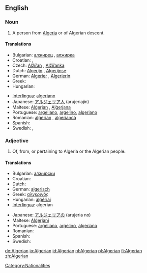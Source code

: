 ==English==

===Noun===
{{en-noun}}

# A person from [[Algeria]] or of Algerian descent.

====Translations====
{{trans-top|from Algeria}}
* Bulgarian: [[алжирец]] {{m}}, [[алжирка]] {{f}}
* Croatian: {{t-|hr|Alžirac|m|alt=Alžírac}}, {{t-|hr|Alžirka|f|alt=Àlžīrka}}
* Czech: [[Alžířan]] {{m}}, [[Alžířanka]] {{f}}
* Dutch: [[Algerijn]] {{m}}, [[Algerijnse]] {{f}}
* German: [[Algerier]] {{m}}, [[Algerierin]] {{f}}
* Greek: {{t+|el|Αλγερινός|sc=Grek}}
* Hungarian: {{t|hu|algériai}}
{{trans-mid}}
* [[Interlingua]]: [[algeriano]]
* Japanese: [[アルジェリア人]] (arujeriajin)
* Maltese: [[Alġerjan]] {{m}}, [[Alġerjana]] {{f}}
* Portuguese: [[argeliano]], [[argelino]], [[algeriano]]
* Romanian: [[algerian]] {{m}}, [[algeriancă]] {{f}}
* Spanish: {{t+|es|argelino|m|f}}
* Swedish: {{t+|sv|algerier|m}}, {{t+|sv|algeriska|f}}
{{trans-bottom}}

===Adjective===
{{en-adj}}

# Of, from, or pertaining to Algeria or the Algerian people.

====Translations====
{{trans-top|of Algeria or its people}}
* Bulgarian: [[алжирски]]
* Croatian: {{t-|hr|alžirski|alt=àlžīrskī}}
* Dutch: {{t+|nl|Algerijns}}
* German: [[algerisch]]
* Greek: [[αλγερινός]]
* Hungarian: [[algériai]]
* [[Interlingua]]: algerian
{{trans-mid}}
* Japanese: [[アルジェリアの]] (arujeria no)
* Maltese: [[Alġerjani]] {{p}}
* Portuguese: [[argeliano]], [[argelino]], [[algeriano]]
* Romanian: {{t-|ro|algerian}}
* Spanish: {{t+|es|argelino}}
* Swedish: {{t+|sv|algerisk}}
{{trans-bottom}}

[[Category:Nationalities]]

[[de:Algerian]]
[[io:Algerian]]
[[id:Algerian]]
[[nl:Algerian]]
[[pl:Algerian]]
[[fi:Algerian]]
[[zh:Algerian]]